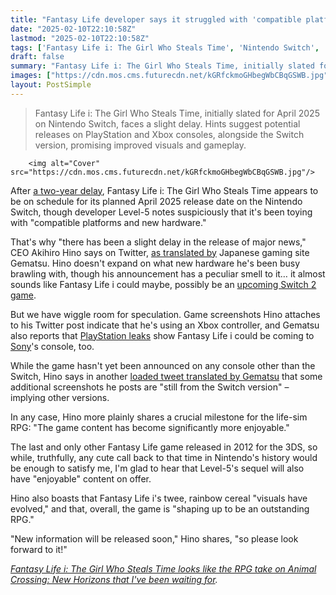 ```yaml
---
title: "Fantasy Life developer says it struggled with 'compatible platforms and new hardware,' but now the long-awaited 3DS game sequel is 'shaping up to be an outstanding RPG'"
date: "2025-02-10T22:10:58Z"
lastmod: "2025-02-10T22:10:58Z"
tags: ['Fantasy Life i: The Girl Who Steals Time', 'Nintendo Switch', 'RPG', 'Life Sim', 'Level-5', 'PlayStation', 'Xbox']
draft: false
summary: "Fantasy Life i: The Girl Who Steals Time, initially slated for April 2025 on Nintendo Switch, faces a slight delay.  Hints suggest potential releases on PlayStation and Xbox consoles, alongside the Switch version, promising improved visuals and gameplay."
images: ["https://cdn.mos.cms.futurecdn.net/kGRfckmoGHbegWbCBqGSWB.jpg"]
layout: PostSimple
---
```

> Fantasy Life i: The Girl Who Steals Time, initially slated for April 2025 on Nintendo Switch, faces a slight delay.  Hints suggest potential releases on PlayStation and Xbox consoles, alongside the Switch version, promising improved visuals and gameplay.


        <img alt="Cover" src="https://cdn.mos.cms.futurecdn.net/kGRfckmoGHbegWbCBqGSWB.jpg"/>
        
After [a two-year delay](https://www.gamesradar.com/games/rpg/the-follow-up-rpg-to-one-of-nintendos-most-beloved-3ds-gems-finally-got-a-solid-release-date-following-multiple-delays-and-theres-not-long-left-to-wait-now/), Fantasy Life i: The Girl Who Steals Time appears to be on schedule for its planned April 2025 release date on the Nintendo Switch, though developer Level-5 notes suspiciously that it's been toying with "compatible platforms and new hardware."

That's why "there has been a slight delay in the release of major news," CEO Akihiro Hino says on Twitter, [as translated by](https://x.com/gematsu/status/1888637425985196388) Japanese gaming site Gematsu. Hino doesn't expand on what new hardware he's been busy brawling with, though his announcement has a peculiar smell to it… it almost sounds like Fantasy Life i could maybe, possibly be an [upcoming Switch 2 game](https://www.gamesradar.com/upcoming-switch-2-games/).

But we have wiggle room for speculation. Game screenshots Hino attaches to his Twitter post indicate that he's using an Xbox controller, and Gematsu also reports that [PlayStation leaks](https://x.com/gematsu/status/1888637429105459576) show Fantasy Life i could be coming to [Sony](https://www.gamesradar.com/tag/sony/)'s console, too.

While the game hasn't yet been announced on any console other than the Switch, Hino says in another [loaded tweet translated by Gematsu](https://x.com/gematsu/status/1888955394082390133) that some additional screenshots he posts are "still from the Switch version" – implying other versions.

In any case, Hino more plainly shares a crucial milestone for the life-sim RPG: "The game content has become significantly more enjoyable."

The last and only other Fantasy Life game released in 2012 for the 3DS, so while, truthfully, any cute call back to that time in Nintendo's history would be enough to satisfy me, I'm glad to hear that Level-5's sequel will also have "enjoyable" content on offer.

Hino also boasts that Fantasy Life i's twee, rainbow cereal "visuals have evolved," and that, overall, the game is "shaping up to be an outstanding RPG."

"New information will be released soon," Hino shares, "so please look forward to it!"

[<em>Fantasy Life i: The Girl Who Steals Time looks like the RPG take on Animal Crossing: New Horizons that I've been waiting for</em>](https://www.gamesradar.com/fantasy-life-i-the-girl-who-steals-time-looks-like-the-rpg-take-on-animal-crossing-new-horizons-that-ive-been-waiting-for/)*.*
        
